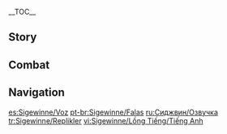 {{CharacterTabs}}
{{LanguageTabs}}
__TOC__
==Story==
{{VO/Story
|character           = Sigewinne
|language            = en
|name                = Sigewinne

<!-- Hello -->
|vo_01_01_title      = Hello
|vo_01_01_file       = VO_{language}{character} Hello.ogg
|vo_01_01_tx         = What's wrong? Don't be nervous, I'm Nurse Sigewinne from the [[Fortress of Meropide]]. Lemme take a look at you... Any pain here? What about here? ...Oh, you're not here for a checkup? Well, that's great news, phew... You're so adorable, make sure you take good care of yourself, okay? We don't want anything happening to you.

<!-- Chats -->
|vo_02_01_title      = Chat: Stickers
|vo_02_01_file       = VO_{language}{character} Chat - Stickers.ogg
|vo_02_01_tx         = No... I didn't put a sticker on your back.

|vo_02_02_title      = Chat: Concern
|vo_02_02_file       = VO_{language}{character} Chat - Concern.ogg
|vo_02_02_tx         = Oh no! Did you bump into something? Well, if it hurts, just let me know.

|vo_02_03_title      = Chat: Wellbeing
|vo_02_03_file       = VO_{language}{character} Chat - Wellbeing.ogg
|vo_02_03_tx         = You only get one body, so you gotta take care of it. But it's just as important to take care of your mind.

<!-- Weather -->
|vo_03_01_title      = When It Rains
|vo_03_01_file       = VO_{language}{character} When It Rains.ogg
|vo_03_01_tx         = Oh... I wonder what's on Monsieur [[Neuvillette]]'s mind right now...
|vo_03_01_mention    = Neuvillette

|vo_03_02_title      = When Thunder Strikes
|vo_03_02_file       = VO_{language}{character} When Thunder Strikes.ogg
|vo_03_02_tx         = What an amazing sound... You only ever get to hear it up here above the water.

|vo_03_03_title      = When It Snows
|vo_03_03_file       = VO_{language}{character} When It Snows.ogg
|vo_03_03_tx         = I bought a pair of mittens to keep my hands warm. Look, my [[Melusine]] round hands came back.

|vo_03_04_title      = When the Sun Is Out
|vo_03_04_file       = VO_{language}{character} When the Sun Is Out.ogg
|vo_03_04_tx         = Ding-dong, [[Romaritime Flower]] here with a little tip for anyone planning on going outside and enjoying this lovely sunny weather: Please apply sun lotion to protect your skin.

|vo_03_05_title      = In the Desert
|vo_03_05_file       = VO_{language}{character} In the Desert.ogg
|vo_03_05_tx         = Make sure to stay hydrated. Monsieur Neuvillette loves drinking water. It's a very healthy habit.
|vo_03_05_mention    = Neuvillette

<!-- Greetings -->
|vo_04_01_title      = Good Morning
|vo_04_01_file       = VO_{language}{character} Good Morning.ogg
|vo_04_01_tx         = Good morning! Did you sleep well? Make sure to use warm water when you wash your face, it's kinder on your skin.

|vo_04_02_title      = Good Afternoon
|vo_04_02_file       = VO_{language}{character} Good Afternoon.ogg
|vo_04_02_tx         = Oh gosh, it's almost lunchtime. I gotta leave for a minute... Shh, keep it a secret.

|vo_04_03_title      = Good Evening
|vo_04_03_file       = VO_{language}{character} Good Evening.ogg
|vo_04_03_tx         = What time is it? I've been living underwater so long that I still have to check the clock to tell whether it's daytime or nighttime... No, I don't find it depressing at all. It's not even that I've gotten used to it. I just... kinda prefer being in the dark.

|vo_04_04_title      = Good Night
|vo_04_04_file       = VO_{language}{character} Good Night.ogg
|vo_04_04_tx         = You're having some trouble getting to sleep, huh? Hmm... Well, it doesn't seem to be a physical condition... Oh, I know. Talk to me, tell me what's on your mind. Whatever's preventing you from getting a good night's sleep, we'll get to the bottom of it together.

<!-- About -->
|vo_05_01_title      = About {character}: Hands
|vo_05_01_file       = VO_{language}{character} About {character} - Hands.ogg
|vo_05_01_tx         = I love human hands, they're really handy for handling things. They make cutting bandages and picking up needles so much easier, and they fit my Tranquilizer Gun like a glove.

|vo_05_02_title      = About {character}: Romaritime Flower
|vo_05_02_friendship = 4
|vo_05_02_file       = VO_{language}{character} About {character} - Romaritime Flower.ogg
|vo_05_02_tx         = "Romaritime Flower" is the pen name I use for writing in Beautes en fleurs. It was actually chosen by a vote. My Melusine friends and I put our heads together and came up with three options, then we put them up on the bulletin board and got everyone to vote on them. So that was proof that by human standards, Romaritime Flower fits better with a beauty and skincare theme than um, "[[Sternshield Crab]]" or "[[Bubbler Seahorse]]."

<!-- About Us -->
|vo_06_01_title      = About Us: Greetings
|vo_06_01_file       = VO_{language}{character} About Us - Greetings.ogg
|vo_06_01_tx         = Hihi~ Hmm? You're getting deja vu? Hee-hee, I guess you've met some other Melusines before, huh? That's right, you lean a little bit forwards, quickly wave your hand... and then greet the other person in a friendly tone: hello, hello~

|vo_06_02_title      = About Us: Trust
|vo_06_02_friendship = 6
|vo_06_02_file       = VO_{language}{character} About Us - Trust.ogg
|vo_06_02_tx         = I remember that you once hid a potion and didn't drink it because it was too bitter. Later, I gave you a box of candies... that had some pills mixed in, and a recipe change so they wouldn't taste too strong. ...Oh, they were still bitter? You could tell right away, huh... Well, you still took them, so thank you for trusting me. I'll keep looking out for your health in the future. Just keep being a good patient, and take your medicine when you're told to.

<!-- Miscellany I -->
|vo_07_01_title      = About the [[Vision]]
|vo_07_01_friendship = 4
|vo_07_01_file       = VO_{language}{character} About the Vision.ogg
|vo_07_01_tx         = Having a Vision helps me remove obstacles getting in the way of my work, which frees up valuable time to look after my patients. What kind of obstacles? Well, in my experience... sometimes, I get nasty characters trying to stop me from treating someone. And other times, it's the patients themselves &mdash; some people can be really uncooperative... But those are extreme cases. Most of the time, I prefer using my Vision to make lots of floaty, colorful bubbles. They always cheer me up, and they liven up the atmosphere &mdash; I have loads of great photos of me and my Melusine friends surrounded by bubbles.

|vo_07_02_title      = Something to Share
|vo_07_02_file       = VO_{language}{character} Something to Share.ogg
|vo_07_02_tx         = Humans become very vulnerable when they get sick. I've seen lots of huge guys who boast about their skills in the [[Pankration Ring]] suddenly look at me like a frightened [[Blubberbeast]] when they find out they need an injection. I always make sure to bring plenty of candies and stickers to make them feel better when the waterworks start. It's really effective &mdash; a little treat always wipes the doom and gloom away.

|vo_07_03_title      = Interesting Things
|vo_07_03_file       = VO_{language}{character} Interesting Things.ogg
|vo_07_03_tx         = Do you like going swimming? It's really nice around the Fortress of Meropide, so dark and murky. I bet you'd love it too... Wait, your eyebrow muscles are contracting, which means you're feeling uncomfortable... Okay, got it &mdash; let's go diving at the [[Salacia Plain]] instead! It's been so long since I saw the [[Leisurely Otter]]s playing. I could watch them all day. But please make sure you don't harm them, and don't steal their shells.

<!-- About Others -->
|vo_08_01_title      = About Neuvillette: Respect
|vo_08_01_friendship = 4
|vo_08_01_file       = VO_{language}{character} About Neuvillette - Respect.ogg
|vo_08_01_tx         = Monsieur Neuvillette was the one who brought the Melusines to the [[Court of Fontaine]] and found jobs for us to do. Together, we integrated into [[Fontaine]] society and learned about the wonders of humanity. I have huge respect for him, and I really like humans too. Hmm? Who would I save first if Monsieur Neuvillette and a human fell into the water? Well, that's easy. He'd definitely help me bring the human safely to shore.
|vo_08_01_mention    = Neuvillette

|vo_08_02_title      = About Neuvillette: Familiars
|vo_08_02_quest      = The Warmth of Lies
|vo_08_02_friendship = 4
|vo_08_02_file       = VO_{language}{character} About Neuvillette - Familiars.ogg
|vo_08_02_tx         = We Melusines are Monsieur Neuvillette's familiars, but that doesn't mean he shows us any favor beyond what is fair and legal. I willingly accepted when he put me on trial, and I fully agreed with his verdict. I remember the day I left for the Fortress of Meropide, it was raining really hard. But I didn't feel like the raindrops were cold at all. They were warm and gentle, just like the way Monsieur Neuvillette looks at me...
|vo_08_02_mention    = Neuvillette

|vo_08_03_title      = About [[Wriothesley]]
|vo_08_03_friendship = 4
|vo_08_03_file       = VO_{language}{character} About Wriothesley.ogg
|vo_08_03_tx         = The Duke has the highest pain tolerance of anyone I've ever met. He wasn't always big and strong like he is now, but even in the beginning, he'd always refuse an anesthetic injection when he came to the infirmary to get stitches. He'd say something about wanting to keep a sharp mind, or something. I thought to myself, wow, what an impressive little grown-up he is. He's gone on to become an equally impressive big grown-up, too.
|vo_08_03_mention    = Wriothesley

|vo_08_04_title      = About [[Clorinde]]
|vo_08_04_friendship = 4
|vo_08_04_file       = VO_{language}{character} About Clorinde.ogg
|vo_08_04_tx         = Miss Clorinde doesn't make a lot of facial expressions when she talks. It's pretty difficult to tell what mood she's in from what her face is doing... She used the lipstick I gave her? Really? Hee-hee, I'm so glad she likes it! I knew that color would go great on her!
|vo_08_04_mention    = Clorinde

|vo_08_05_title      = About [[Navia]]
|vo_08_05_friendship = 4
|vo_08_05_file       = VO_{language}{character} About Navia.ogg
|vo_08_05_tx         = The Fontaine Beauty Association holds regular meetings, and I really appreciate getting the chance to chat with everyone there. Most people, when I compliment them, just blush, lower their head, and try to brush it off. But Navia's different &mdash; she's always very happy to receive praise, and then she comes to shake my hand and take a photo with me as a souvenir. She's like a shining yellow rose who lights up the world around her, and whether it's daytime or nighttime, sunny or gloomy, she always looks dazzling.
|vo_08_05_mention    = Navia

|vo_08_06_title      = About [[Charlotte]]
|vo_08_06_friendship = 4
|vo_08_06_file       = VO_{language}{character} About Charlotte.ogg
|vo_08_06_tx         = I love looking at Charlotte's photos. You get to see what everyone's facial muscles do in all sorts of different situations: tensed up, relaxed, stretching up, drooping down... Hehe, I remember them all very fondly.
|vo_08_06_mention    = Charlotte

|vo_08_07_title      = About [[Lyney]]
|vo_08_07_quest      = Cataclysm's Quickening
|vo_08_07_friendship = 4
|vo_08_07_file       = VO_{language}{character} About Lyney.ogg
|vo_08_07_tx         = I still feel sorry for firing that tranquilizer shot at Mr. Lyney... It was an emergency situation, and that was the least harmful way of incapacitating him... Thankfully, he was okay with letting me take care of Mr. [[Freminet]] once he understood that I bore them no ill will.
|vo_08_07_mention    = Lyney,Freminet

|vo_08_08_title      = About [[Lynette]]
|vo_08_08_friendship = 4
|vo_08_08_file       = VO_{language}{character} About Lynette.ogg
|vo_08_08_tx         = Lynette is cute two times over: human-being-cute, and kitty-cute! After observing her a little bit, I noticed that her ears lean forward when she's having tea and cake. Hee-hee, I just wanna stroke her on the head... You too? Why don't we ask her for permission next time?
|vo_08_08_mention    = Lynette

|vo_08_09_title      = About [[Freminet]]
|vo_08_09_quest      = Cataclysm's Quickening
|vo_08_09_friendship = 4
|vo_08_09_file       = VO_{language}{character} About Freminet.ogg
|vo_08_09_tx         = He made a point of coming to thank me after he recovered &mdash; what a lovely boy. He speaks so quietly, though... He probably doesn't go out of his way to talk to other people much. But I could tell that he has a rich and detailed inner world, because he looked so captivated as he was looking through some Melusines' paintings.
|vo_08_09_mention    = Freminet

|vo_08_10_title      = About [[Chiori]]
|vo_08_10_friendship = 4
|vo_08_10_file       = VO_{language}{character} About Chiori.ogg
|vo_08_10_tx         = Melusines have different bodies than human beings, so it's hard to find clothes that fit. Even for me &mdash; I never know what to do with my tail when I'm trying on human clothes... But luckily, Chiori offers a Melusine tailoring service, so now all my Melusine friends have the chance to wear the pretty clothes they love.
|vo_08_10_mention    = Chiori

|vo_08_11_title      = About [[Emilie]]
|vo_08_11_friendship = 4
|vo_08_11_file       = VO_{language}{character} About Emilie.ogg
|vo_08_11_tx         = I always see Miss Emilie's perfumes being recommended in beauty magazines. So I've hatched a plan. The next time I take a vacation, I'm gonna cut my visit to the [[Palais Mermonia]] a little short, so I can take some time to go shopping in the Court of Fontaine. I'm gonna buy loads and loads of Emilie's perfumes to bring back and give to all the lovely little girls here, hee-hee.
|vo_08_11_mention    = Emilie

<!-- More About -->
|vo_09_01_title      = More About {character}: I
|vo_09_01_file       = VO_{language}{character} More About {character} - 01.ogg
|vo_09_01_tx         = In my infirmary, I don't see criminals who deserve to suffer &mdash; I see patients who deserve a sickbed. Because whoever you are, you have to get healthy so you can serve your sentence and pay for your crimes, right?

|vo_09_02_title      = More About {character}: II
|vo_09_02_quest      = Cataclysm's Quickening
|vo_09_02_friendship = 3
|vo_09_02_file       = VO_{language}{character} More About {character} - 02.ogg
|vo_09_02_tx         = A lot of illnesses are things that build up over a long time, that's why it's so important to take good care of yourself day to day. Sadly, not a lot of people seem to understand that. Why do they force themselves to keep working in the production zone, when it's obvious that they're so tired they can barely keep their eyes open? I always sneak them some extra food, but beyond a point, if they aren't gonna do what's good for them and get some proper rest, they leave me with no choice. I have to resort to more extreme therapeutic measures, like my Tranquilizer Gun. *sigh* There's more to life than [[Credit Coupons]]... People need to learn to go easier on themselves.

|vo_09_03_title      = More About {character}: III
|vo_09_03_friendship = 4
|vo_09_03_file       = VO_{language}{character} More About {character} - 03.ogg
|vo_09_03_tx         = When work's not so busy, I invite [[Ottnit]] and [[Menthe]] to the infirmary for tea. Sometimes we talk about recent criminal cases, other times we discuss the latest skincare products recommended in the magazines, but most of the time we do painting together. We paint things that we find cute, turn them into stickers, and then give the stickers to people that we also think are cute. ...Oh, wait a moment, I have one here for you.
|vo_09_03_mention    = Ottnit,Menthe

|vo_09_04_title      = More About {character}: IV
|vo_09_04_quest      = The Warmth of Lies
|vo_09_04_friendship = 5
|vo_09_04_file       = VO_{language}{character} More About {character} - 04.ogg
|vo_09_04_tx         = Once upon a time in Fontaine, humans and Melusines didn't get along like they do today. Some people feared and hated us because they heard that we were born from the body of [[Elynas (NPC)|Elynas]]... Others didn't trust Monsieur Neuvillette, and by extension they didn't trust us Melusines either... And maybe some of them were just subconsciously wary of us because we looked different... Back then, it was really difficult to make human friends. So I really treasured that one little girl who knew I was a Melusine but was still willing to hold my little round hand...
|vo_09_04_mention    = Neuvillette, Elynas (NPC)

|vo_09_05_title      = More About {character}: V
|vo_09_05_quest      = The Warmth of Lies
|vo_09_05_friendship = 6
|vo_09_05_file       = VO_{language}{character} More About {character} - 05.ogg
|vo_09_05_tx         = My teacher's golden rule was: "A doctor's duty is to treat whatever ailments they can." Doctors aren't gods, I know that &mdash; even the best doctors will come up against incurable diseases in their time. But that's okay. We Melusines have very long lives, so as long as I never stop studying medicine, the range of illnesses I can cure can only keep increasing, and the amount of suffering can only keep decreasing. I'll always follow my teacher's example, doing everything in my power to save the people I can reach... As long as it will help, and as long as I'm not harming anyone in the process, I'm willing to use any means necessary to treat my patients, whatever the risk to myself.

<!-- Miscellany II -->
|vo_10_01_title      = {character}'s Hobbies
|vo_10_01_file       = VO_{language}{character} Hobbies.ogg
|vo_10_01_tx         = Out of all the books I've ever read, [[The Meaning of Laughter]] is my favorite. Not only is it a fun read, it also helps me when I diagnose patients. Like, when someone comes out of the Pankration Ring and they're laughing with their mouth but the rest of their facial muscles are all contorted, it means that they're doing it to cover up the pain from taking a beating. If you ever meet someone doing that, you should subtly hint for them to come to me and get patched up. But remember, the subtlety is important. Otherwise, it takes away the meaning of their laughter, hehe.

|vo_10_02_title      = {character}'s Troubles
|vo_10_02_file       = VO_{language}{character} Troubles.ogg
|vo_10_02_tx         = How strange. My storage room is running out of space &mdash; soon, I won't be able to fit any more mechanical parts in there. I thought I was pretty good at storing things... Hmm, yeah, looks like I need to talk to the Duke some time about expanding the capacity.
|vo_10_02_mention    = Wriothesley

|vo_10_03_title      = Favorite Food
|vo_10_03_file       = VO_{language}{character} Favorite Food.ogg
|vo_10_03_tx         = There are so many good ingredients, all with their own nutritional benefits... And I found a great way to combine them all into one meal. Wanna try my special-edition nutritious shake?

|vo_10_04_title      = Least Favorite Food
|vo_10_04_file       = VO_{language}{character} Least Favorite Food.ogg
|vo_10_04_tx         = Tea is great, but if you drink too much, it does your health more harm than good. *sigh* I've lost count of how many times I've told the Duke that...
|vo_10_04_mention    = Wriothesley

<!-- Receiving a Gift -->
|vo_11_01_title      = Receiving a Gift: I
|vo_11_01_file       = VO_{language}{character} Receiving a Gift - 01.ogg
|vo_11_01_tx         = I can tell you used lots of fresh ingredients... Mm, I wonder if I could blend this up and add it to a nutritious shake...

|vo_11_02_title      = Receiving a Gift: II
|vo_11_02_file       = VO_{language}{character} Receiving a Gift - 02.ogg
|vo_11_02_tx         = If [[Wolsey]] had a kitchen assistant like you, there'd be lots more tasty dishes to go 'round.
|vo_11_02_mention    = Wolsey

|vo_11_03_title      = Receiving a Gift: III
|vo_11_03_file       = VO_{language}{character} Receiving a Gift - 03.ogg
|vo_11_03_tx         = You think I should eat more, huh? Thank you very much. Would you like to split it with me?

<!-- Birthday -->
|vo_12_01_title      = Birthday
|vo_12_01_file       = VO_{language}{character} Birthday.ogg
|vo_12_01_tx         = Happy Birthday! From what I've observed, you're always going from one place to the next. So, I made a special skincare set just for you that's portable and practical. Come on, lay down and close your eyes, I'll show you how to use it. First, I'm gonna apply a wet compress to your face &mdash; but you can just splash some water on there if you're ever in a hurry... Next, we squeeze out a small amount of foam cleanser, gently massaging it in with a circular motion, following the muscle, before rinsing and drying... And lastly, we apply some moisturizer with [[Tidalga]] extract... And, we're done! You look radiant, and now it's time for lovely little you to go and enjoy your special day to the fullest!

<!-- Feelings About Ascension -->
|vo_13_01_title      = Feelings About Ascension: Intro
|vo_13_01_ascension  = 1
|vo_13_01_file       = VO_{language}{character} Feelings About Ascension - 01.ogg
|vo_13_01_tx         = Your job today is to carry on being cute. But don't worry, I'll help.

|vo_13_02_title      = Feelings About Ascension: Building Up
|vo_13_02_ascension  = 2
|vo_13_02_file       = VO_{language}{character} Feelings About Ascension - 02.ogg
|vo_13_02_tx         = Yep, you saw it. Melusines give their tails a swish and a swoosh when they feel really satisfied. Thank you so, so much for everything you've given me.

|vo_13_03_title      = Feelings About Ascension: Climax
|vo_13_03_ascension  = 4
|vo_13_03_file       = VO_{language}{character} Feelings About Ascension - 03.ogg
|vo_13_03_tx         = Oh wow... My Tranquilizer Gun feels much steadier in my hands now. I wanna see if I can shoot it with just one hand... Shall we go out for some target practice?

|vo_13_04_title      = Feelings About Ascension: Conclusion
|vo_13_04_ascension  = 6
|vo_13_04_file       = VO_{language}{character} Feelings About Ascension - 04.ogg
|vo_13_04_tx         = Maybe humans and Melusines see the world differently, but I've always believed that we share the same feelings of friendship. That's something that transcends race. Take my hand &mdash; can you feel that? It's the warmth straight from my heart.
}}

==Combat==
{{Combat VO
|character           = Sigewinne
|language            = en

<!-- Elemental Skill -->
|skill_1_tx          = Hold still.
|skill_2_tx          = Let's see...
|skill_3_tx          = Calm down.
|skill_4_tx          = Let's blow bubbles.
|skill_5_tx          = Wibbly-wobbly~
|skill_6_tx          = Floaty-woaty~

<!-- Elemental Burst -->
|burst_1_tx          = I swear, it's for medical research.
|burst_2_tx          = Don't be nervous! Just relax.
|burst_3_tx          = You might feel a little prick.

<!-- Sprint Start -->
|sprint-s_1_tx       = Don't slip and fall.
|sprint-s_2_file     = Sprint Start 02,Sprint Start 03

<!-- Deploying Wind Glider -->
|glider_1_file       = Deploying Wind Glider 01,Deploying Wind Glider 02,Deploying Wind Glider 03

<!-- Opening Treasure Chest -->
|chest_1_tx          = Don't smile too much, or your face'll get tired.
|chest_2_tx          = If there's any mechanical parts, could I have them please?
|chest_3_tx          = A very nice treasure for a very lovely person.

<!-- Low HP -->
|low-hp_1_tx         = I can treat that...
|low-hp_2_tx         = Time for a painkiller.
|low-hp_3_tx         = I'll be fine...

<!-- Ally Low HP -->
|ally-low-hp_1_tx    = It's time for some aggressive treatment...
|ally-low-hp_2_tx    = Help is here!

<!-- Fallen -->
|fallen_1_tx         = But my patients need me...
|fallen_2_tx         = So cold... It hurts...
|fallen_3_tx         = My wounds are incurable...

<!-- Light Hit Taken -->
|hit-l_1_tx          = No.
|hit-l_2_file        = Light Hit Taken 02,Light Hit Taken 03,Light Hit Taken 04,Light Hit Taken 05,Light Hit Taken 06

<!-- Heavy Hit Taken -->
|hit-h_1_tx          = Now I'm mad!
|hit-h_2_tx          = That wasn't very nice!
|hit-h_3_file        = Heavy Hit Taken 03,Heavy Hit Taken 04,Heavy Hit Taken 05,Heavy Hit Taken 06

<!-- Joining Party -->
|join_1_tx           = Anyone need a health checkup?
|join_2_tx           = Anesthetics... check.
|join_3_tx           = Excuse me~

<!-- Character Idles -->
|idle_1_file         = Standby 01

<!-- Light Attack -->
|atk-l_1_file        = Light Attack 01,Light Attack 02,Light Attack 03,Light Attack 04,Light Attack 05,Light Attack 06,Light Attack 07

<!-- Mid Attack -->
|atk-m_1_file        = Mid Attack 01,Mid Attack 02,Mid Attack 03

<!-- Heavy Attack -->
|atk-h_1_file        = Heavy Attack 01,Heavy Attack 02,Heavy Attack 03,Heavy Attack 01,Heavy Attack 02,Heavy Attack 03

<!-- Climbing -->
|climb_1_file        = Climbing 01,Climbing 02,Climbing 03

<!-- Climbing Breath -->
|climb-b_1_file      = Climbing Breath 01,Climbing Breath 02,Climbing Breath 03

<!-- Jumping -->
|jump_1_file         = Jumping 01,Jumping 02,Jumping 03,Jumping 04,Jumping 05
}}

==Navigation==
{{Character Navbox|VO}}

[[es:Sigewinne/Voz]]
[[pt-br:Sigewinne/Falas]]
[[ru:Сиджвин/Озвучка]]
[[tr:Sigewinne/Replikler]]
[[vi:Sigewinne/Lồng Tiếng/Tiếng Anh]]